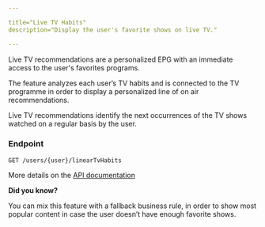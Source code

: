 ```yaml
---

title="Live TV Habits"
description="Display the user's favorite shows on live TV."

---
```


Live TV recommendations are a personalized EPG with an immediate access to the user's favorites programs.

The feature analyzes each user’s TV habits and is connected to the TV programme in order to display a personalized line of on air recommendations.

Live TV recommendations identify the next occurrences of the TV shows watched on a regular basis by the user.


### Endpoint

```
GET /users/{user}/linearTvHabits
```

More details on the [API documentation](/dev/null)


**Did you know?**

You can mix this feature with a fallback business rule, in order to show most popular content in case the user doesn’t have enough favorite shows.